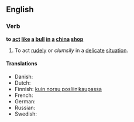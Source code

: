 ==English==

===Verb===
'''to [[act]] [[like]] [[a]] [[bull]] [[in]] [[a]] [[china]] [[shop]]'''

# {{idiom}} To act [[rudely]] or ''clumsily'' in a [[delicate]] [[situation]].

====Translations====
*Danish: {{t|da|som en elefant i en glasbutik}}
*Dutch: {{t|nl|als een olifant in een porseleinkast}}
*Finnish: [[kuin norsu posliinikaupassa]]
*French: {{t+|fr|comme un éléphant dans un magasin de porcelaine}}
*German: {{t|de|sich wie ein Elefant im Porzellanladen verhalten}}
*Russian: {{t-|ru|вести себя, как слон в посудной лавке|sc=Cyrl}}
*Swedish: {{t|sv|smidig som en elefant i en porslinsbutik}}